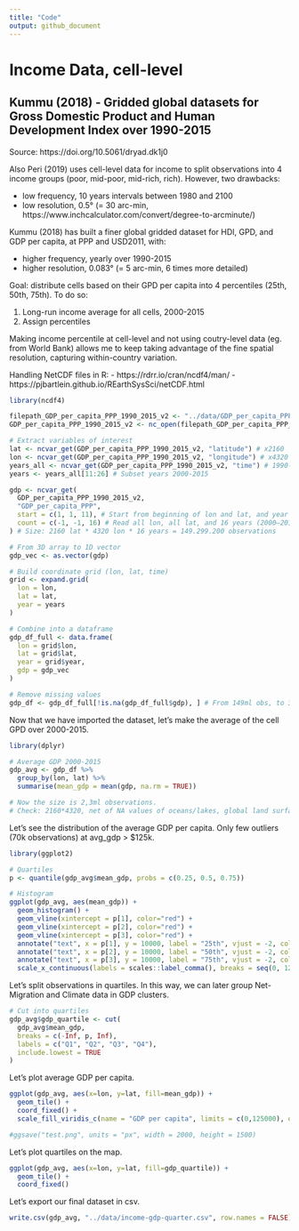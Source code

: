 ```yaml
---
title: "Code"
output: github_document
---
```


# Income Data, cell-level

## Kummu (2018) - Gridded global datasets for Gross Domestic Product and Human Development Index over 1990-2015

Source: https://doi.org/10.5061/dryad.dk1j0

Also Peri (2019) uses cell-level data for income to split observations into 4 income groups (poor, mid-poor, mid-rich, rich). However, two drawbacks:

- low frequency, 10 years intervals between 1980 and 2100
- low resolution, 0.5° (= 30 arc-min, https://www.inchcalculator.com/convert/degree-to-arcminute/)

Kummu (2018) has built a finer global gridded dataset for HDI, GPD, and GDP per capita, at PPP and USD2011, with:

- higher frequency, yearly over 1990-2015
- higher resolution, 0.083° (= 5 arc-min, 6 times more detailed)

Goal: distribute cells based on their GPD per capita into 4 percentiles (25th, 50th, 75th). To do so:

1) Long-run income average for all cells, 2000-2015
2) Assign percentiles

Making income percentile at cell-level and not using coutry-level data (eg. from World Bank) allows me to keep taking advantage of the fine spatial resolution, capturing within-country variation.

Handling NetCDF files in R:
- https://rdrr.io/cran/ncdf4/man/
- https://pjbartlein.github.io/REarthSysSci/netCDF.html

```r
library(ncdf4)

filepath_GDP_per_capita_PPP_1990_2015_v2 <- "../data/GDP_per_capita_PPP_1990_2015_v2.nc"
GDP_per_capita_PPP_1990_2015_v2 <- nc_open(filepath_GDP_per_capita_PPP_1990_2015_v2)
```

```r
# Extract variables of interest
lat <- ncvar_get(GDP_per_capita_PPP_1990_2015_v2, "latitude") # x2160
lon <- ncvar_get(GDP_per_capita_PPP_1990_2015_v2, "longitude") # x4320
years_all <- ncvar_get(GDP_per_capita_PPP_1990_2015_v2, "time") # 1990-2015
years <- years_all[11:26] # Subset years 2000-2015

gdp <- ncvar_get(
  GDP_per_capita_PPP_1990_2015_v2, 
  "GDP_per_capita_PPP", 
  start = c(1, 1, 11), # Start from beginning of lon and lat, and year 11
  count = c(-1, -1, 16) # Read all lon, all lat, and 16 years (2000–2015)
) # Size: 2160 lat * 4320 lon * 16 years = 149.299.200 observations

# From 3D array to 1D vector
gdp_vec <- as.vector(gdp)

# Build coordinate grid (lon, lat, time)
grid <- expand.grid(
  lon = lon,
  lat = lat,
  year = years
)

# Combine into a dataframe
gdp_df_full <- data.frame(
  lon = grid$lon,
  lat = grid$lat,
  year = grid$year,
  gdp = gdp_vec
)

# Remove missing values
gdp_df <- gdp_df_full[!is.na(gdp_df_full$gdp), ] # From 149ml obs, to 36ml obs
```

Now that we have imported the dataset, let's make the average of the cell GPD over 2000-2015.

```r
library(dplyr)

# Average GDP 2000-2015
gdp_avg <- gdp_df %>%
  group_by(lon, lat) %>%
  summarise(mean_gdp = mean(gdp, na.rm = TRUE))

# Now the size is 2,3ml observations.
# Check: 2160*4320, net of NA values of oceans/lakes, global land surface is 29%
```

Let's see the distribution of the average GDP per capita. Only few outliers (70k observations) at avg_gdp > $125k.

```r
library(ggplot2)

# Quartiles
p <- quantile(gdp_avg$mean_gdp, probs = c(0.25, 0.5, 0.75))

# Histogram
ggplot(gdp_avg, aes(mean_gdp)) +
  geom_histogram() +
  geom_vline(xintercept = p[1], color="red") +
  geom_vline(xintercept = p[2], color="red") +
  geom_vline(xintercept = p[3], color="red") +
  annotate("text", x = p[1], y = 10000, label = "25th", vjust = -2, color = "red") +
  annotate("text", x = p[2], y = 10000, label = "50th", vjust = -2, color = "red") +
  annotate("text", x = p[3], y = 10000, label = "75th", vjust = -2, color = "red") +
  scale_x_continuous(labels = scales::label_comma(), breaks = seq(0, 125000, by=25000))
```

Let's split observations in quartiles. In this way, we can later group Net-Migration and Climate data in GDP clusters.

```r
# Cut into quartiles
gdp_avg$gdp_quartile <- cut(
  gdp_avg$mean_gdp,
  breaks = c(-Inf, p, Inf),
  labels = c("Q1", "Q2", "Q3", "Q4"),
  include.lowest = TRUE
)
```

Let's plot average GDP per capita.

```r
ggplot(gdp_avg, aes(x=lon, y=lat, fill=mean_gdp)) +
  geom_tile() +
  coord_fixed() +
  scale_fill_viridis_c(name = "GDP per capita", limits = c(0,125000), oob = scales::squish, breaks = seq(0, 125000, length.out=10))

#ggsave("test.png", units = "px", width = 2000, height = 1500)
```

Let's plot quartiles on the map.

```r
ggplot(gdp_avg, aes(x=lon, y=lat, fill=gdp_quartile)) +
  geom_tile() +
  coord_fixed()
```

Let's export our final dataset in csv.

```r
write.csv(gdp_avg, "../data/income-gdp-quarter.csv", row.names = FALSE)
```

